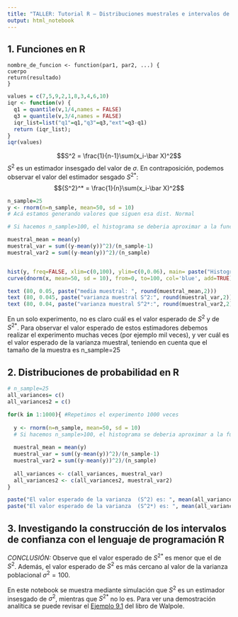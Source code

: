 ```yaml
---
title: "TALLER: Tutorial R – Distribuciones muestrales e intervalos de confianza"
output: html_notebook
---
```


## 1. Funciones en R
`nombre_de_funcion <- function(par1, par2, ...) {`\
  `cuerpo`\
  `return(resultado)`\
`}`
```r
values = c(7,5,9,2,1,8,3,4,6,10)
iqr <- function(v) {
  q1 = quantile(v,1/4,names = FALSE)
  q3 = quantile(v,3/4,names = FALSE)
  iqr_list=list("q1"=q1,"q3"=q3,"ext"=q3-q1)
  return (iqr_list);
}
iqr(values)
```


$$S^2 = \frac{1}{n-1}\sum(x_i-\bar X)^2$$
$S^2$ es un estimador insesgado del valor de $\sigma$. En contraposición, podemos observar el valor del estimador sesgado ${S^2}^*$:
$${S^2}^* = \frac{1}{n}\sum(x_i-\bar X)^2$$

```r
n_sample=25
y <- rnorm(n=n_sample, mean=50, sd = 10) 
# Acá estamos generando valores que siguen esa dist. Normal

# Si hacemos n_sample>100, el histograma se deberia aproximar a la función en línea azul

muestral_mean = mean(y)
muestral_var = sum((y-mean(y))^2)/(n_sample-1)
muestral_var2 = sum((y-mean(y))^2)/(n_sample)


hist(y, freq=FALSE, xlim=c(0,100), ylim=c(0,0.06), main= paste("Histograma de la muestra. n=", n_sample))
curve(dnorm(x, mean=50, sd = 10), from=0, to=100, col='blue', add=TRUE)

text (80, 0.05, paste("media muestral: ", round(muestral_mean,2)))
text (80, 0.045, paste("varianza muestral S^2:", round(muestral_var,2)))
text (80, 0.04, paste("varianza muestral S^2*:", round(muestral_var2,2)))

```
En un solo experimento, no es claro cuál es el valor esperado de $S^2$ y de ${S^2}^*$. Para observar el valor esperado de estos estimadores debemos realizar el experimento muchas veces (por ejemplo mil veces), y ver cuál es el valor esperado de la varianza muestral, teniendo en cuenta que el tamaño de la muestra es n_sample=25

## 2. Distribuciones de probabilidad en R
```r
# n_sample=25
all_variances= c()
all_variances2 = c()

for(k in 1:1000){ #Repetimos el experimento 1000 veces
  
  y <- rnorm(n=n_sample, mean=50, sd = 10) 
  # Si hacemos n_sample>100, el histograma se deberia aproximar a la función en línea azul
  
  muestral_mean = mean(y)
  muestral_var = sum((y-mean(y))^2)/(n_sample-1)
  muestral_var2 = sum((y-mean(y))^2)/(n_sample)
  
  all_variances <- c(all_variances, muestral_var)
  all_variances2 <- c(all_variances2, muestral_var2)
}

paste("El valor esperado de la varianza  (S^2) es: ", mean(all_variances))
paste("El valor esperado de la varianza  (S^2*) es: ", mean(all_variances2))
```
## 3. Investigando la construcción de los intervalos de confianza con el lenguaje de programación R
*CONCLUSIÓN: *
Observe que el valor esperado de ${S^2}^*$ es menor que el de $S^2$. Además, el valor esperado de $S^2$ es más cercano al valor de la varianza poblacional $\sigma ^ 2=100$.

En este notebook se muestra mediante simulación que $S^2$ es un estimador insesgado de $\sigma^2$, mientras que ${S^2}^*$ no lo es. Para ver una demostración analítica se puede revisar el [Ejemplo 9.1](http://bibliotecavirtual.uis.edu.co:2168/?il=3375&pg=289) del libro de Walpole.